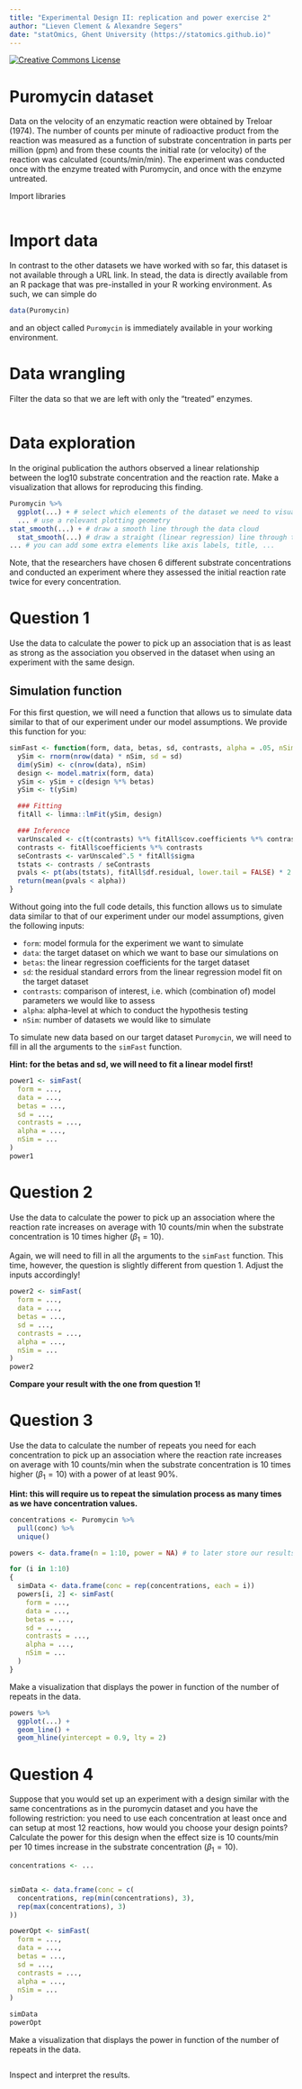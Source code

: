 ```yaml
---
title: "Experimental Design II: replication and power exercise 2"
author: "Lieven Clement & Alexandre Segers"
date: "statOmics, Ghent University (https://statomics.github.io)"
---
```


<a rel="license" href="https://creativecommons.org/licenses/by-nc-sa/4.0"><img alt="Creative Commons License" style="border-width:0" src="https://i.creativecommons.org/l/by-nc-sa/4.0/88x31.png" /></a>

# Puromycin dataset

Data on the velocity of an enzymatic reaction were obtained by Treloar (1974).
The number of counts per minute of radioactive product from the reaction was
measured as a function of substrate concentration in parts per million (ppm) and
from these counts the initial rate (or velocity) of the reaction was calculated (counts/min/min). The experiment was conducted once with the enzyme treated
with Puromycin, and once with the enzyme untreated.

Import libraries

```r

```

# Import data

In contrast to the other datasets we have worked with so far, this dataset is
not available through a URL link. In stead, the data is directly available from
an R package that was pre-installed in your R working environment. As such, we
can simple do

```r
data(Puromycin)
```

and an object called `Puromycin` is immediately available in your working
environment.

# Data wrangling

Filter the data so that we are left with only the "treated" enzymes.

```r

```

# Data exploration

In the original publication the authors observed a linear relationship between
the log10 substrate concentration and the reaction rate. Make a visualization
that allows for reproducing this finding.

```r
Puromycin %>%
  ggplot(...) + # select which elements of the dataset we need to visualize
  ... # use a relevant plotting geometry
stat_smooth(...) + # draw a smooth line through the data cloud
  stat_smooth(...) # draw a straight (linear regression) line through the data cloud
... # you can add some extra elements like axis labels, title, ...
```

Note, that the researchers have chosen 6 different substrate concentrations and
conducted an experiment where they assessed the initial reaction rate twice for
every concentration.

# Question 1

Use the data to calculate the power to pick up an association that is as
least as strong as the association you observed in the dataset when using an
experiment with the same design.

## Simulation function

For this first question, we will need a function that allows us to simulate data
similar to that of our experiment under our model assumptions. We provide this
function for you:

```r
simFast <- function(form, data, betas, sd, contrasts, alpha = .05, nSim = 10000) {
  ySim <- rnorm(nrow(data) * nSim, sd = sd)
  dim(ySim) <- c(nrow(data), nSim)
  design <- model.matrix(form, data)
  ySim <- ySim + c(design %*% betas)
  ySim <- t(ySim)

  ### Fitting
  fitAll <- limma::lmFit(ySim, design)

  ### Inference
  varUnscaled <- c(t(contrasts) %*% fitAll$cov.coefficients %*% contrasts)
  contrasts <- fitAll$coefficients %*% contrasts
  seContrasts <- varUnscaled^.5 * fitAll$sigma
  tstats <- contrasts / seContrasts
  pvals <- pt(abs(tstats), fitAll$df.residual, lower.tail = FALSE) * 2
  return(mean(pvals < alpha))
}
```

Without going into the full code details, this function allows us to simulate
data similar to that of our experiment under our model assumptions, given the
following inputs:

- `form`: model formula for the experiment we want to simulate
- `data`: the target dataset on which we want to base our simulations on
- `betas`: the linear regression coefficients for the target dataset
- `sd`: the residual standard errors from the linear regression model fit on
the target dataset
- `contrasts`: comparison of interest, i.e. which (combination of) model
parameters we would like to assess
- `alpha`: alpha-level at which to conduct the hypothesis testing
- `nSim`: number of datasets we would like to simulate

To simulate new data based on our target dataset `Puromycin`, we will need to
fill in all the arguments to the `simFast` function.

**Hint: for the betas and sd, we will need to fit a linear model first!**

```r
power1 <- simFast(
  form = ...,
  data = ...,
  betas = ...,
  sd = ...,
  contrasts = ...,
  alpha = ...,
  nSim = ...
)
power1
```

# Question 2

Use the data to calculate the power to pick up an association where the
reaction rate increases on average with 10 counts/min when the substrate
concentration is 10 times higher ($\beta_1=10$).

Again, we will need to fill in all the arguments to the `simFast` function.
This time, however, the question is slightly different from question 1.
Adjust the inputs accordingly!

```r
power2 <- simFast(
  form = ...,
  data = ...,
  betas = ...,
  sd = ...,
  contrasts = ...,
  alpha = ...,
  nSim = ...
)
power2
```

**Compare your result with the one from question 1!**

# Question 3

Use the data to calculate the number of repeats you need for each
concentration to pick up an association where the reaction rate increases on
average with 10 counts/min when the substrate concentration is 10 times higher
($\beta_1=10$) with a power of at least 90%.

**Hint: this will require us to repeat the simulation process as many times**
**as we have concentration values.**

```r
concentrations <- Puromycin %>%
  pull(conc) %>%
  unique()

powers <- data.frame(n = 1:10, power = NA) # to later store our results

for (i in 1:10)
{
  simData <- data.frame(conc = rep(concentrations, each = i))
  powers[i, 2] <- simFast(
    form = ...,
    data = ...,
    betas = ...,
    sd = ...,
    contrasts = ...,
    alpha = ...,
    nSim = ...
  )
}
```

Make a visualization that displays the power in function of the number of
repeats in the data.

```r
powers %>%
  ggplot(...) +
  geom_line() +
  geom_hline(yintercept = 0.9, lty = 2)
```

# Question 4

Suppose that you would set up an experiment with a design similar with the
same concentrations as in the puromycin dataset and you have the following
restriction: you need to use each concentration at least once and can setup at
most 12 reactions, how would you choose your design points? Calculate the power
for this design when the effect size is 10 counts/min per 10 times increase in
the substrate concentration ($\beta_1=10$).

```r
concentrations <- ...


simData <- data.frame(conc = c(
  concentrations, rep(min(concentrations), 3),
  rep(max(concentrations), 3)
))

powerOpt <- simFast(
  form = ...,
  data = ...,
  betas = ...,
  sd = ...,
  contrasts = ...,
  alpha = ...,
  nSim = ...
)

simData
powerOpt
```

Make a visualization that displays the power in function of the number of
repeats in the data.

```r

```

Inspect and interpret the results.
